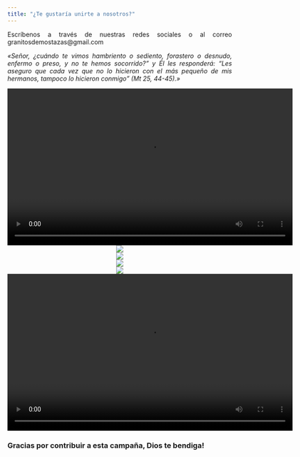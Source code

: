 ```yaml
---
title: "¿Te gustaría unirte a nosotros?"
---
```


<style>
body {
text-align: justify}
</style>

Escríbenos a través de nuestras redes sociales o al correo granitosdemostazas@gmail.com

*«Señor, ¿cuándo te vimos hambriento o sediento, forastero o desnudo, enfermo o preso, y no te hemos socorrido?”
y Él les responderá: “Les aseguro que cada vez que no lo hicieron con el más pequeño de mis hermanos, tampoco lo hicieron conmigo” (Mt 25, 44-45).»*


<center>![](Capturas/Somos_Granitos.mp4){width=640 height=352}</center>
<center>![](Capturas/chicos.jpg)</center>
<center>![](Capturas/ultraproteccion.jpeg)</center>
<center>![](Capturas/chicas_olla.jpg)</center>
<center>![](Capturas/reina.jpg)</center>
<center>![](Capturas/bendicion_padre.mp4){width=640 height=352}</center>



### Gracias por contribuir a esta campaña, Dios te bendiga!